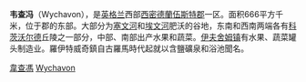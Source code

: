 {{multiple issues|
{{copyedit|time=2015-03-15T05:26:22+00:00}}
{{expand|time=2015-03-15T05:26:22+00:00}}
{{unreferenced|time=2015-03-15T05:26:22+00:00}}
}}
'''韦查冯'''（Wychavon），是[[英格兰|英格兰]]西部[[西密德蘭|西密德蘭]][[伍斯特郡|伍斯特郡]]一区。面积666平方千米，位于郡的东部。大部分为[[塞文河|塞文河]]和[[埃文河|埃文河]]肥沃的谷地，东南和西南两端各有[[科茨沃尔德|科茨沃尔德]]丘陵之一部分，中部、南部出产水果和蔬菜。[[伊夫舍姆镇|伊夫舍姆镇]]有水果、蔬菜罐头制造业。羅伊特威奇鎮自古羅馬時代起就以含鹽礦泉和浴池聞名。

[[Category:韋查馮|]]
[[Category:伍斯特郡非都市区|Wychavon]]